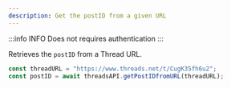 ```yaml
---
description: Get the postID from a given URL
---
```


:::info INFO
Does not requires authentication
:::

Retrieves the `postID` from a Thread URL.

```typescript
const threadURL = "https://www.threads.net/t/CugK35fh6u2";
const postID = await threadsAPI.getPostIDfromURL(threadURL);
```
